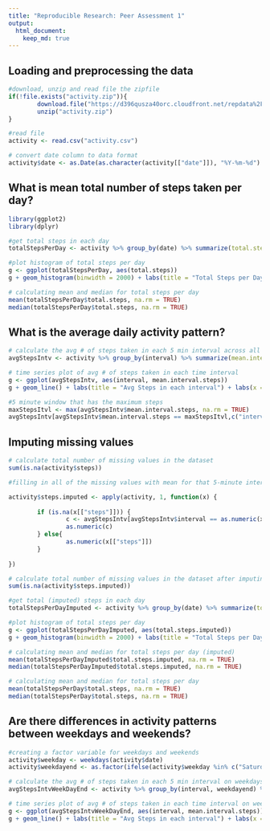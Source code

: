 ```yaml
---
title: "Reproducible Research: Peer Assessment 1"
output: 
  html_document:
    keep_md: true
---
```



## Loading and preprocessing the data  

```r
#download, unzip and read file the zipfile
if(!file.exists("activity.zip")){
        download.file("https://d396qusza40orc.cloudfront.net/repdata%2Fdata%2Factivity.zip", "activity.zip")
        unzip("activity.zip")
}

#read file
activity <- read.csv("activity.csv")

# convert date column to data format
activity$date <- as.Date(as.character(activity[["date"]]), "%Y-%m-%d")
```

## What is mean total number of steps taken per day?
```r
library(ggplot2)
library(dplyr)

#get total steps in each day
totalStepsPerDay <- activity %>% group_by(date) %>% summarize(total.steps = sum(steps, na.rm = TRUE))

#plot histogram of total steps per day
g <- ggplot(totalStepsPerDay, aes(total.steps))
g + geom_histogram(binwidth = 2000) + labs(title = "Total Steps per Day") + labs(x = "Steps", y = "Count")

# calculating mean and median for total steps per day
mean(totalStepsPerDay$total.steps, na.rm = TRUE)
median(totalStepsPerDay$total.steps, na.rm = TRUE)
```

## What is the average daily activity pattern?
```r
# calculate the avg # of steps taken in each 5 min interval across all days
avgStepsIntv <- activity %>% group_by(interval) %>% summarize(mean.interval.steps = mean(steps, na.rm = TRUE))

# time series plot of avg # of steps taken in each time interval
g <- ggplot(avgStepsIntv, aes(interval, mean.interval.steps))
g + geom_line() + labs(title = "Avg Steps in each interval") + labs(x = "Interval", y = "Average Steps (mean across all days)")

#5 minute window that has the maximum steps
maxStepsItvl <- max(avgStepsIntv$mean.interval.steps, na.rm = TRUE)
avgStepsIntv[avgStepsIntv$mean.interval.steps == maxStepsItvl,c("interval")]

```

## Imputing missing values

```r
# calculate total number of missing values in the dataset 
sum(is.na(activity$steps))

#filling in all of the missing values with mean for that 5-minute interval

activity$steps.imputed <- apply(activity, 1, function(x) {
      
        if (is.na(x[["steps"]])) {
                c <- avgStepsIntv[avgStepsIntv$interval == as.numeric(x[["interval"]]), c("mean.interval.steps")]
                as.numeric(c)
        } else{
                as.numeric(x[["steps"]])
        }
        
})

# calculate total number of missing values in the dataset after imputing 
sum(is.na(activity$steps.imputed))

#get total (imputed) steps in each day 
totalStepsPerDayImputed <- activity %>% group_by(date) %>% summarize(total.steps.imputed = sum(steps.imputed, na.rm = TRUE))

#plot histogram of total steps per day
g <- ggplot(totalStepsPerDayImputed, aes(total.steps.imputed))
g + geom_histogram(binwidth = 2000) + labs(title = "Total Steps per Day") + labs(x = "Steps", y = "Count")

# calculating mean and median for total steps per day (imputed)
mean(totalStepsPerDayImputed$total.steps.imputed, na.rm = TRUE)
median(totalStepsPerDayImputed$total.steps.imputed, na.rm = TRUE)

# calculating mean and median for total steps per day
mean(totalStepsPerDay$total.steps, na.rm = TRUE)
median(totalStepsPerDay$total.steps, na.rm = TRUE)

```

## Are there differences in activity patterns between weekdays and weekends?
```r

#creating a factor variable for weekdays and weekends
activity$weekday <- weekdays(activity$date)
activity$weekdayend <- as.factor(ifelse(activity$weekday %in% c("Saturday","Sunday"),"weekend", "weekday"))

# calculate the avg # of steps taken in each 5 min interval on weekdays vs. weekends
avgStepsIntvWeekDayEnd <- activity %>% group_by(interval, weekdayend) %>% summarize(mean.interval.steps = mean(steps.imputed, na.rm = TRUE))

# time series plot of avg # of steps taken in each time interval on weekdatys vs. weekends
g <- ggplot(avgStepsIntvWeekDayEnd, aes(interval, mean.interval.steps))
g + geom_line() + labs(title = "Avg Steps in each interval") + labs(x = "Interval", y = "Average Steps (mean across all days)") + facet_wrap(~weekdayend, ncol = 1)

```